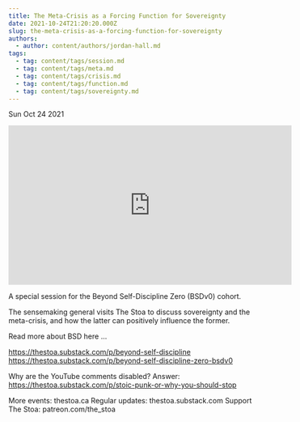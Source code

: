 ```yaml
---
title: The Meta-Crisis as a Forcing Function for Sovereignty
date: 2021-10-24T21:20:20.000Z
slug: the-meta-crisis-as-a-forcing-function-for-sovereignty
authors:
  - author: content/authors/jordan-hall.md
tags:
  - tag: content/tags/session.md
  - tag: content/tags/meta.md
  - tag: content/tags/crisis.md
  - tag: content/tags/function.md
  - tag: content/tags/sovereignty.md
---
```






Sun Oct 24 2021

<iframe width="560" height="315" src="https://www.youtube.com/embed/4sXFiDh0xgo" title="The Meta-Crisis as a Forcing Function for Sovereignty w/ Jordan Hall" frameborder="0" allow="accelerometer; autoplay; clipboard-write; encrypted-media; gyroscope; picture-in-picture" allowfullscreen ></iframe>

A special session for the Beyond Self-Discipline Zero (BSDv0) cohort.

The sensemaking general visits The Stoa to discuss sovereignty and the meta-crisis, and how the latter can positively influence the former.

Read more about BSD here ...

https://thestoa.substack.com/p/beyond-self-discipline
https://thestoa.substack.com/p/beyond-self-discipline-zero-bsdv0

Why are the YouTube comments disabled? Answer: https://thestoa.substack.com/p/stoic-punk-or-why-you-should-stop

More events: thestoa.ca 
Regular updates: thestoa.substack.com 
Support The Stoa: patreon.com/the_stoa


